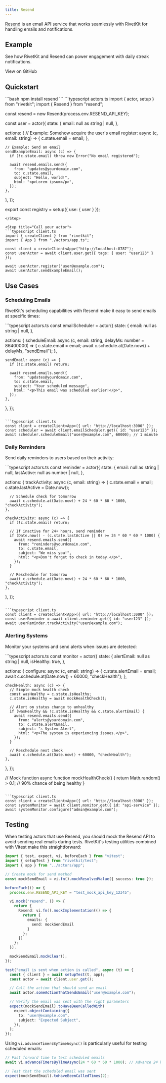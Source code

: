 ```yaml
---
title: Resend
---
```


[Resend](https://resend.com) is an email API service that works seamlessly with RivetKit for handling emails and notifications.

## Example

See how RivetKit and Resend can power engagement with daily streak notifications.

<Card icon="fire" title="Streaks" href="https://github.com/rivet-gg/rivetkit/tree/main/examples/resend-streaks">View on GitHub</Card>

## Quickstart

<Steps>
<Step title="Install Resend SDK">
```bash
npm install resend
```
</Step>

<Step title="Create a actor with Resend">
```typescript actors.ts
import { actor, setup } from "rivetkit";
import { Resend } from "resend";

const resend = new Resend(process.env.RESEND_API_KEY);

const user = actor({
  state: {
    email: null as string | null,
  },

  actions: {
    // Example: Somehow acquire the user's email
    register: async (c, email: string) => {
      c.state.email = email;
    },

    // Example: Send an email
    sendExampleEmail: async (c) => {
      if (!c.state.email) throw new Error("No email registered");
      
      await resend.emails.send({
        from: "updates@yourdomain.com",
        to: c.state.email,
        subject: "Hello, world!",
        html: "<p>Lorem ipsum</p>",
      });
    },
  },
});

export const registry = setup({ use: { user } });
```
</Step>

<Step title="Call your actor">
```typescript client.ts
import { createClient } from "rivetkit";
import { App } from "./actors/app.ts";

const client = createClient<App>("http://localhost:8787");
const userActor = await client.user.get({ tags: { user: "user123" } });

await userActor.register("user@example.com");
await userActor.sendExampleEmail();
```
</Step>
</Steps>

## Use Cases

### Scheduling Emails

RivetKit's scheduling capabilities with Resend make it easy to send emails at specific times:

<CodeGroup>
```typescript actors.ts
const emailScheduler = actor({
  state: {
    email: null as string | null,
  },

  actions: {
    scheduleEmail: async (c, email: string, delayMs: number = 86400000) => {
      c.state.email = email;
      await c.schedule.at(Date.now() + delayMs, "sendEmail");
    },
    
    sendEmail: async (c) => {
      if (!c.state.email) return;
      
      await resend.emails.send({
        from: "updates@yourdomain.com",
        to: c.state.email,
        subject: "Your scheduled message",
        html: "<p>This email was scheduled earlier!</p>",
      });
    },
  },
});
```

```typescript client.ts
const client = createClient<App>({ url: "http://localhost:3000" });
const scheduler = await client.emailScheduler.get({ id: "user123" });
await scheduler.scheduleEmail("user@example.com", 60000); // 1 minute
```
</CodeGroup>

### Daily Reminders

Send daily reminders to users based on their activity:

<CodeGroup>
```typescript actors.ts
const reminder = actor({
  state: {
    email: null as string | null,
    lastActive: null as number | null,
  },

  actions: {
    trackActivity: async (c, email: string) => {
      c.state.email = email;
      c.state.lastActive = Date.now();
      
      // Schedule check for tomorrow
      await c.schedule.at(Date.now() + 24 * 60 * 60 * 1000, "checkActivity");
    },
    
    checkActivity: async (c) => {
      if (!c.state.email) return;
      
      // If inactive for 24+ hours, send reminder
      if (Date.now() - (c.state.lastActive || 0) >= 24 * 60 * 60 * 1000) {
        await resend.emails.send({
          from: "reminders@yourdomain.com",
          to: c.state.email,
          subject: "We miss you!",
          html: "<p>Don't forget to check in today.</p>",
        });
      }
      
      // Reschedule for tomorrow
      await c.schedule.at(Date.now() + 24 * 60 * 60 * 1000, "checkActivity");
    },
  },
});
```

```typescript client.ts
const client = createClient<App>({ url: "http://localhost:3000" });
const userReminder = await client.reminder.get({ id: "user123" });
await userReminder.trackActivity("user@example.com");
```
</CodeGroup>

### Alerting Systems

Monitor your systems and send alerts when issues are detected:

<CodeGroup>
```typescript actors.ts
const monitor = actor({
  state: {
    alertEmail: null as string | null,
    isHealthy: true,
  },

  actions: {
    configure: async (c, email: string) => {
      c.state.alertEmail = email;
      await c.schedule.at(Date.now() + 60000, "checkHealth");
    },
    
    checkHealth: async (c) => {
      // Simple mock health check
      const wasHealthy = c.state.isHealthy;
      c.state.isHealthy = await mockHealthCheck();
      
      // Alert on status change to unhealthy
      if (wasHealthy && !c.state.isHealthy && c.state.alertEmail) {
        await resend.emails.send({
          from: "alerts@yourdomain.com",
          to: c.state.alertEmail,
          subject: "⚠️ System Alert",
          html: "<p>The system is experiencing issues.</p>",
        });
      }
      
      // Reschedule next check
      await c.schedule.at(Date.now() + 60000, "checkHealth");
    },
  },
});

// Mock function
async function mockHealthCheck() {
  return Math.random() > 0.1; // 90% chance of being healthy
}
```

```typescript client.ts
const client = createClient<App>({ url: "http://localhost:3000" });
const systemMonitor = await client.monitor.get({ id: "api-service" });
await systemMonitor.configure("admin@example.com");
```
</CodeGroup>

## Testing

When testing actors that use Resend, you should mock the Resend API to avoid sending real emails during tests. RivetKit's testing utilities combined with Vitest make this straightforward:

```typescript
import { test, expect, vi, beforeEach } from "vitest";
import { setupTest } from "rivetkit/test";
import { app } from "../actors/app";

// Create mock for send method
const mockSendEmail = vi.fn().mockResolvedValue({ success: true });

beforeEach(() => {
  process.env.RESEND_API_KEY = "test_mock_api_key_12345";

  vi.mock("resend", () => {
    return {
      Resend: vi.fn().mockImplementation(() => {
        return {
          emails: {
            send: mockSendEmail
          }
        };
      })
    };
  });

  mockSendEmail.mockClear();
});

test("email is sent when action is called", async (t) => {
  const { client } = await setupTest(t, app);
  const actor = await client.user.get();

  // Call the action that should send an email
  await actor.someActionThatSendsEmail("user@example.com");

  // Verify the email was sent with the right parameters
  expect(mockSendEmail).toHaveBeenCalledWith(
    expect.objectContaining({
      to: "user@example.com",
      subject: "Expected Subject",
    }),
  );
});
```

Using `vi.advanceTimersByTimeAsync()` is particularly useful for testing scheduled emails:

```typescript
// Fast forward time to test scheduled emails
await vi.advanceTimersByTimeAsync(24 * 60 * 60 * 1000); // Advance 24 hours

// Test that the scheduled email was sent
expect(mockSendEmail).toHaveBeenCalledTimes(2);
```


